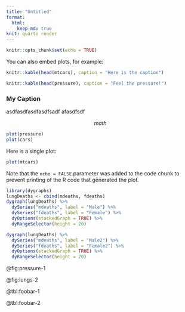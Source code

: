 ```yaml
---
title: "Untitled"
format: 
  html:
    keep-md: true
knit: quarto render
---
```


```r
knitr::opts_chunk$set(echo = TRUE)
```

You can also embed plots, for example:

```r
knitr::kable(head(mtcars), caption = "Here is the caption")

knitr::kable(head(pressure), caption = "Feel the pressure!")
```

::: {#thm:charles}
### My Caption

asdfasdfasdfasdfsadf
afasdfsdf

$$
math
$$
:::


```r
plot(pressure)
plot(cars)
```

Here is a single plot:

```r
plot(mtcars)
```


Note that the `echo = FALSE` parameter was added to the code chunk to prevent printing of the R code that generated the plot.

```r
library(dygraphs)
lungDeaths <- cbind(mdeaths, fdeaths)
dygraph(lungDeaths) %>%
  dySeries("mdeaths", label = "Male") %>%
  dySeries("fdeaths", label = "Female") %>%
  dyOptions(stackedGraph = TRUE) %>%
  dyRangeSelector(height = 20)

dygraph(lungDeaths) %>%
  dySeries("mdeaths", label = "Male2") %>%
  dySeries("fdeaths", label = "Female2") %>%
  dyOptions(stackedGraph = TRUE) %>%
  dyRangeSelector(height = 20)
```



@fig:pressure-1

@fig:lungs-2

@tbl:foobar-1

@tbl:foobar-2

